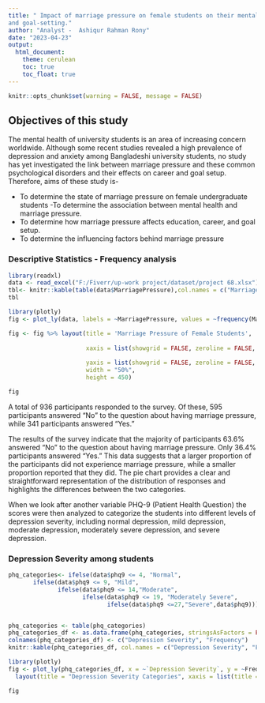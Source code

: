 ```yaml
---
title: " Impact of marriage pressure on female students on their mental health, education,
and goal-setting."
author: "Analyst -  Ashiqur Rahman Rony"
date: "2023-04-23"
output: 
  html_document:
    theme: cerulean
    toc: true
    toc_float: true
---
```



```r
knitr::opts_chunk$set(warning = FALSE, message = FALSE) 
```
## Objectives of this study
The mental health of university students is an area of increasing concern 
worldwide. Although some recent studies revealed a high prevalence of depression and 
anxiety among Bangladeshi university students, no study has yet investigated the link 
between marriage pressure and these common psychological disorders and their effects 
on career and goal setup. Therefore, aims of these study is-

- To determine the state of marriage pressure on female undergraduate students
-To determine the association between mental health and marriage pressure.
- To determine how marriage pressure affects education, career, and goal setup.
- To determine the influencing factors behind marriage pressure

### Descriptive Statistics - Frequency analysis
```r
library(readxl)
data <- read_excel("F:/Fiverr/up-work project/dataset/project 68.xlsx")
tbl<- knitr::kable(table(data$MarriagePressure),col.names = c("Marriage Pressure", "Count"), "simple")
tbl

```






```r

library(plotly)
fig <- plot_ly(data, labels = ~MarriagePressure, values = ~frequency(MarriagePressure), type = 'pie')

fig <- fig %>% layout(title = 'Marriage Pressure of Female Students',
                      
                      xaxis = list(showgrid = FALSE, zeroline = FALSE, showticklabels = FALSE),
                      
                      yaxis = list(showgrid = FALSE, zeroline = FALSE, showticklabels = FALSE),
                      width = "50%", 
                      height = 450)

fig

```
A total of 936 participants responded to the survey. Of these, 595 participants answered "No" 
to the question about having marriage pressure, while 341 participants answered "Yes."

The results of the survey indicate that the majority of participants 63.6% answered 
"No" to the question about having marriage pressure. Only 36.4% participants answered "Yes."
This data suggests that a larger proportion of the participants did not experience marriage 
pressure, while a smaller proportion reported that they did. The pie chart provides a clear and 
straightforward representation of the distribution of responses and highlights the differences 
between the two categories.

When we look after another variable PHQ-9 (Patient Health Question) the scores were then 
analyzed to categorize the students into different levels of depression severity, including 
normal depression, mild depression, moderate depression, moderately severe depression, and 
severe depression.

### Depression Severity among students
```r
phq_categories<- ifelse(data$phq9 <= 4, "Normal",
       ifelse(data$phq9 <= 9, "Mild", 
              ifelse(data$phq9 <= 14,"Moderate",
                     ifelse(data$phq9 <= 19, "Moderately Severe", 
                            ifelse(data$phq9 <=27,"Severe",data$phq9)))))


phq_categories <- table(phq_categories)
phq_categories_df <- as.data.frame(phq_categories, stringsAsFactors = FALSE)
colnames(phq_categories_df) <- c("Depression Severity", "Frequency")
knitr::kable(phq_categories_df, col.names = c("Depression Severity", "Frequency"), "simple")

library(plotly)
fig <- plot_ly(phq_categories_df, x = ~`Depression Severity`, y = ~Frequency, type = "bar", color = ~`Depression Severity`) %>% 
  layout(title = "Depression Severity Categories", xaxis = list(title = "Category"), yaxis = list(title = "Frequency"))

fig

```



